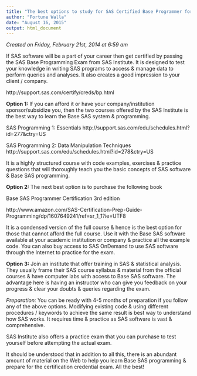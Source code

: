 ```yaml
---
title: "The best options to study for SAS Certified Base Programmer for SAS 9 Credential"
author: "Fortune Walla"
date: "August 16, 2015"
output: html_document
---
```


*Created on Friday, February 21st, 2014 at 6:59 am*

If SAS software will be a part of your career then get certified by passing the SAS Base Programming Exam from SAS Institute. It is designed to test your knowledge in writing SAS programs to access & manage data to perform queries and analyses. It also creates a good impression to your client / company.

http://support.sas.com/certify/creds/bp.html

**Option 1:** If you can afford it or have your company/institution sponsor/subsidize you, then the two courses offered by the SAS Institute is the best way to learn the Base SAS system & programming.

SAS Programming 1: Essentials
http://support.sas.com/edu/schedules.html?id=277&ctry=US

SAS Programming 2: Data Manipulation Techniques
http://support.sas.com/edu/schedules.html?id=278&ctry=US

It is a highly structured course with code examples, exercises & practice questions that will thoroughly teach you the basic concepts of SAS software & Base SAS programming.

**Option 2:** The next best option is to purchase the following book

Base SAS Programmer Certification 3rd edition

http://www.amazon.com/SAS-Certification-Prep-Guide-Programming/dp/1607649241/ref=sr_1_1?ie=UTF8

It is a condensed version of the full course & hence is the best option for those that cannot afford the full course. Use it with the Base SAS software available at your academic institution or company & practice all the example code. You can also buy access to SAS OnDemand to use SAS software through the Internet to practice for the exam.

**Option 3:** Join an institute that offer training in SAS & statistical analysis. They usually frame their SAS course syllabus & material from the official courses & have computer labs with access to Base SAS software. The advantage here is having an instructor who can give you feedback on your progress & clear your doubts & queries regarding the exam.

*Preparation:* You can be ready with 4-5 months of preparation if you follow any of the above options. Modifying existing code & using different procedures / keywords to achieve the same result is best way to understand how SAS works. It requires time & practice as SAS software is vast & comprehensive.

SAS Institute also offers a practice exam that you can purchase to test yourself before attempting the actual exam.

It should be understood that in addition to all this, there is an abundant amount of material on the Web to help you learn Base SAS programming & prepare for the certification credential exam. All the best!

